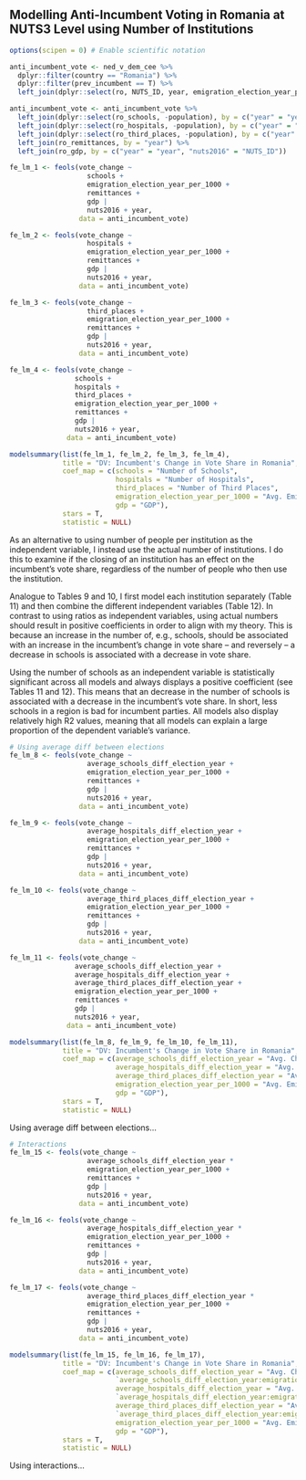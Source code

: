 ## Modelling Anti-Incumbent Voting in Romania at NUTS3 Level using Number of Institutions

```r
options(scipen = 0) # Enable scientific notation

anti_incumbent_vote <- ned_v_dem_cee %>% 
  dplyr::filter(country == "Romania") %>%
  dplyr::filter(prev_incumbent == T) %>%
  left_join(dplyr::select(ro, NUTS_ID, year, emigration_election_year_per_1000), by = c("year" = "year", "nuts2016" = "NUTS_ID"))

anti_incumbent_vote <- anti_incumbent_vote %>% 
  left_join(dplyr::select(ro_schools, -population), by = c("year" = "year", "nuts2016" = "NUTS_ID")) %>%
  left_join(dplyr::select(ro_hospitals, -population), by = c("year" = "year", "nuts2016" = "NUTS_ID")) %>% 
  left_join(dplyr::select(ro_third_places, -population), by = c("year" = "year", "nuts2016" = "NUTS_ID")) %>% 
  left_join(ro_remittances, by = "year") %>% 
  left_join(ro_gdp, by = c("year" = "year", "nuts2016" = "NUTS_ID"))
```

```r
fe_lm_1 <- feols(vote_change ~
                   schools +
                   emigration_election_year_per_1000 +
                   remittances +
                   gdp | 
                   nuts2016 + year,
                 data = anti_incumbent_vote)

fe_lm_2 <- feols(vote_change ~
                   hospitals +
                   emigration_election_year_per_1000 +
                   remittances +
                   gdp | 
                   nuts2016 + year,
                 data = anti_incumbent_vote)

fe_lm_3 <- feols(vote_change ~
                   third_places +
                   emigration_election_year_per_1000 +
                   remittances +
                   gdp | 
                   nuts2016 + year,
                 data = anti_incumbent_vote)

fe_lm_4 <- feols(vote_change ~
                schools +
                hospitals +
                third_places +
                emigration_election_year_per_1000 +
                remittances +
                gdp | 
                nuts2016 + year,
              data = anti_incumbent_vote)
```

```r
modelsummary(list(fe_lm_1, fe_lm_2, fe_lm_3, fe_lm_4),
             title = "DV: Incumbent's Change in Vote Share in Romania",
             coef_map = c(schools = "Number of Schools",
                          hospitals = "Number of Hospitals",
                          third_places = "Number of Third Places",
                          emigration_election_year_per_1000 = "Avg. Emigration between Elections",
                          gdp = "GDP"),
             stars = T,
             statistic = NULL)
```

As an alternative to using number of people per institution as the independent variable, I instead use the actual number of institutions. I do this to examine if the closing of an institution has an effect on the incumbent’s vote share, regardless of the number of people who then use the institution.

Analogue to Tables 9 and 10, I first model each institution separately (Table 11) and then combine the different independent variables (Table 12). In contrast to using ratios as independent variables, using actual numbers should result in positive coefficients in order to align with my theory. This is because an increase in the number of, e.g., schools, should be associated with an increase in the incumbent’s change in vote share – and reversely – a decrease in schools is associated with a decrease in vote share.

Using the number of schools as an independent variable is statistically significant across all models and always displays a positive coefficient (see Tables 11 and 12). This means that an decrease in the number of schools is associated with a decrease in the incumbent's vote share. In short, less schools in a region is bad for incumbent parties. All models also display relatively high R2 values, meaning that all models can explain a large proportion of the dependent variable's variance.

\pagebreak

```r
# Using average diff between elections
fe_lm_8 <- feols(vote_change ~
                   average_schools_diff_election_year +
                   emigration_election_year_per_1000 +
                   remittances +
                   gdp | 
                   nuts2016 + year,
                 data = anti_incumbent_vote)

fe_lm_9 <- feols(vote_change ~
                   average_hospitals_diff_election_year +
                   emigration_election_year_per_1000 +
                   remittances +
                   gdp | 
                   nuts2016 + year,
                 data = anti_incumbent_vote)

fe_lm_10 <- feols(vote_change ~
                   average_third_places_diff_election_year +
                   emigration_election_year_per_1000 +
                   remittances +
                   gdp | 
                   nuts2016 + year,
                 data = anti_incumbent_vote)

fe_lm_11 <- feols(vote_change ~
                average_schools_diff_election_year +
                average_hospitals_diff_election_year +
                average_third_places_diff_election_year +
                emigration_election_year_per_1000 +
                remittances +
                gdp | 
                nuts2016 + year,
              data = anti_incumbent_vote)
```

```r
modelsummary(list(fe_lm_8, fe_lm_9, fe_lm_10, fe_lm_11),
             title = "DV: Incumbent's Change in Vote Share in Romania",
             coef_map = c(average_schools_diff_election_year = "Avg. Change of Schools",
                          average_hospitals_diff_election_year = "Avg. Change of Hospitals",
                          average_third_places_diff_election_year = "Avg. Change of Third Places",
                          emigration_election_year_per_1000 = "Avg. Emigration between Elections",
                          gdp = "GDP"),
             stars = T,
             statistic = NULL)
```

Using average diff between elections…

\pagebreak

```r
# Interactions
fe_lm_15 <- feols(vote_change ~
                   average_schools_diff_election_year *
                   emigration_election_year_per_1000 +
                   remittances +
                   gdp | 
                   nuts2016 + year,
                 data = anti_incumbent_vote)

fe_lm_16 <- feols(vote_change ~
                   average_hospitals_diff_election_year *
                   emigration_election_year_per_1000 +
                   remittances +
                   gdp | 
                   nuts2016 + year,
                 data = anti_incumbent_vote)

fe_lm_17 <- feols(vote_change ~
                   average_third_places_diff_election_year *
                   emigration_election_year_per_1000 +
                   remittances +
                   gdp | 
                   nuts2016 + year,
                 data = anti_incumbent_vote)
```

```r
modelsummary(list(fe_lm_15, fe_lm_16, fe_lm_17),
             title = "DV: Incumbent's Change in Vote Share in Romania",
             coef_map = c(average_schools_diff_election_year = "Avg. Change of Schools",
                          `average_schools_diff_election_year:emigration_election_year_per_1000` = "Avg. Change of Schools × Avg. Emigration",
                          average_hospitals_diff_election_year = "Avg. Change Hospitals",
                          `average_hospitals_diff_election_year:emigration_election_year_per_1000` = "Avg. Change Hospitals × Avg. Emigration",
                          average_third_places_diff_election_year = "Avg. Change of Third Places",
                          `average_third_places_diff_election_year:emigration_election_year_per_1000` = "Avg. Change of Third Places × Avg. Emigration",
                          emigration_election_year_per_1000 = "Avg. Emigration between Elections",
                          gdp = "GDP"),
             stars = T,
             statistic = NULL)
```

Using interactions…
